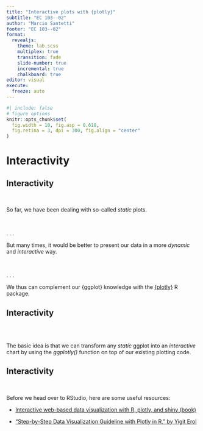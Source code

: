 ```yaml
---
title: "Interactive plots with {plotly}"
subtitle: "EC 103--02"
author: "Marcio Santetti"
footer: "EC 103--02"
format: 
  revealjs:
    theme: lab.scss
    multiplex: true
    transition: fade
    slide-number: true
    incremental: true 
    chalkboard: true
editor: visual
execute:
  freeze: auto
---
```


```r
#| include: false
# figure options
knitr::opts_chunk$set(
  fig.width = 10, fig.asp = 0.618,
  fig.retina = 3, dpi = 300, fig.align = "center"
)
```

# Interactivity

## Interactivity

<br>

So far, we have been dealing with so-called *static* plots.

<br>

. . .

But many times, it would be better to present our data in a more *dynamic* and *interactive* way.

<br>

. . .

We thus can complement our {ggplot} knowledge with the [{plotly}](https://plotly.com/r/) R package.

## Interactivity

<br><br>

The basic idea is that we can transform any *static* ggplot into an *interactive* chart by using the *ggplotly()* function on top of our existing plotting code.

## Interactivity

<br>

Before we head over to RStudio, here are some useful resources:

-   [Interactive web-based data visualization with R, plotly, and shiny (book)](https://plotly-r.com/)

-   ["Step-by-Step Data Visualization Guideline with Plotly in R," by Yigit Erol](https://medium.com/swlh/step-by-step-data-visualization-guideline-with-plotly-in-r-fbd212640de2)
